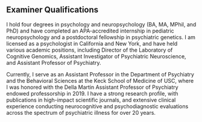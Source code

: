 ## Examiner Qualifications

I hold four degrees in psychology and neuropsychology (BA, MA, MPhil, and PhD) and have completed an APA-accredited internship in pediatric neuropsychology and a postdoctoral fellowship in psychiatric genetics. I am licensed as a psychologist in California and New York, and have held various academic positions, including Director of the Laboratory of Cognitive Genomics, Assistant Investigator of Psychiatric Neuroscience, and Assistant Professor of Psychiatry. 

Currently, I serve as an Assistant Professor in the Department of Psychiatry and the Behavioral Sciences at the Keck School of Medicine of USC, where I was honored with the Della Martin Assistant Professor of Psychiatry endowed professorship in 2019. I have a strong research profile, with publications in high-impact scientific journals, and extensive clinical experience conducting neurocognitive and psychodiagnostic evaluations across the spectrum of psychiatric illness for over 20 years.
